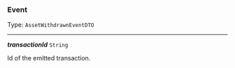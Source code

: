 


### Event

Type: `AssetWithdrawnEventDTO`

---

***transactionId*** `String`

Id of the emitted transaction.


